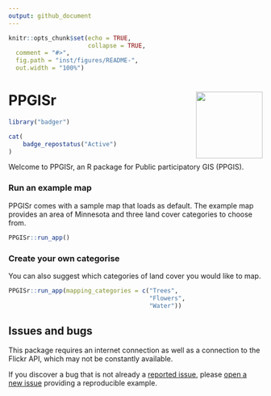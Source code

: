 ```yaml
---
output: github_document
---
```


```r
knitr::opts_chunk$set(echo = TRUE,
                      collapse = TRUE,
  comment = "#>",
  fig.path = "inst/figures/README-",
  out.width = "100%")
```

# PPGISr <a href="https://github.com/GLISA-umich/PPGISr"><img src="inst/figures/README_hex.png" align="right" height="132" /></a>

```r
library("badger")
```

```r
cat(
	badge_repostatus("Active")
)
```

Welcome to PPGISr, an R package for Public participatory GIS (PPGIS).

### Run an example map
PPGISr comes with a sample map that loads as default. The example map provides an area of Minnesota and three land cover categories to choose from. 

```r
PPGISr::run_app()
```

### Create your own categorise 
You can also suggest which categories of land cover you would like to map.

```r
PPGISr::run_app(mapping_categories = c("Trees", 
                                       "Flowers",
                                       "Water"))
```

## Issues and bugs

This package requires an internet connection as well as a connection to
the Flickr API, which may not be constantly available.

If you discover a bug that is not already a [reported issue](https://github.com/GLISA-umich/PPGISr/issues), please [open a new issue](https://github.com/GLISA-umich/PPGISr/issues/new) providing a reproducible example.

